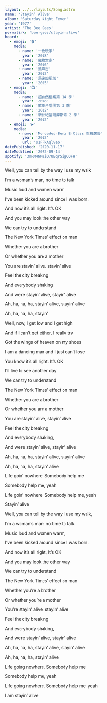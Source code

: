 ```yaml
---
layout: ../../layouts/Song.astro
name: 'Stayin’ Alive'
album: 'Saturday Night Fever'
year: '1977'
artist: 'The Bee Gees'
permalink: 'bee-gees/stayin-alive'
heard:
  - emoji: '🎬'
    media:
      - name: '一級玩家'
        year: '2018'
      - name: '寵物當家'
        year: '2016'
      - name: '熊麻吉'
        year: '2012'
      - name: '馬達加斯加'
        year: '2005'
  - emoji: '📺'
    media:
      - name: '超自然檔案第 14 季'
        year: '2018'
      - name: '歡樂合唱團第 3 季'
        year: '2012'
      - name: '新世紀福爾摩斯第 2 季'
        year: '2012'
  - emoji: '▶️'
    media:
      - name: 'Mercedes-Benz E-Class 電視廣告'
        year: '2012'
        url: 's1FFkAqlveo'
datePublished: '2020-11-17'
dateModified: '2022-09-14'
spotify: '3mRM4NM8iO7UBqrSigCQFH'
---
```


<LyricSection>

Well, you can tell by the way I use my walk

I&rsquo;m a woman&rsquo;s man, no time to talk

Music loud and women warm

I&rsquo;ve been kicked around since I was born.

</LyricSection>

<LyricSection>

And now it&rsquo;s all right. It&rsquo;s OK

And you may look the other way

We can try to understand

The New York Times&rsquo; effect on man

</LyricSection>

<LyricSection>

Whether you are a brother

Or whether you are a mother

You are stayin&rsquo; alive, stayin&rsquo; alive

Feel the city breaking

And everybody shaking

And we&rsquo;re stayin&rsquo; alive, stayin&rsquo; alive

Ah, ha, ha, ha, stayin&rsquo; alive, stayin&rsquo; alive

</LyricSection>

<LyricSection>

Ah, ha, ha, ha, stayin&rsquo;

</LyricSection>

<LyricSection>

Well, now, I get low and I get high

And if I can&rsquo;t get either, I really try

Got the wings of heaven on my shoes

I am a dancing man and I just can&rsquo;t lose

</LyricSection>

<LyricSection>

You know it&rsquo;s all right. It&rsquo;s OK

I&rsquo;ll live to see another day

We can try to understand

The New York Times&rsquo; effect on man

</LyricSection>

<LyricSection>

Whether you are a brother

Or whether you are a mother

You are stayin&rsquo; alive, stayin&rsquo; alive

Feel the city breaking

And everybody shaking,

And we&rsquo;re stayin&rsquo; alive, stayin&rsquo; alive

Ah, ha, ha, ha, stayin&rsquo; alive, stayin&rsquo; alive

Ah, ha, ha, ha, stayin&rsquo; alive

</LyricSection>

<LyricSection>

Life goin&rsquo; nowhere. Somebody help me

Somebody help me, yeah

Life goin&rsquo; nowhere. Somebody help me, yeah

Stayin&rsquo; alive

</LyricSection>

<LyricSection>

Well, you can tell by the way I use my walk,

I&rsquo;m a woman&rsquo;s man: no time to talk.

Music loud and women warm,

I&rsquo;ve been kicked around since I was born.

</LyricSection>

<LyricSection>

And now it&rsquo;s all right, It&rsquo;s OK

And you may look the other way

We can try to understand

The New York Times&rsquo; effect on man

</LyricSection>

<LyricSection>

Whether you&rsquo;re a brother

Or whether you&rsquo;re a mother

You&rsquo;re stayin&rsquo; alive, stayin&rsquo; alive

Feel the city breaking

And everybody shaking,

And we&rsquo;re stayin&rsquo; alive, stayin&rsquo; alive

Ah, ha, ha, ha, stayin&rsquo; alive, stayin&rsquo; alive

Ah, ha, ha, ha, stayin&rsquo; alive

</LyricSection>

<LyricSection>

Life going nowhere. Somebody help me

Somebody help me, yeah

Life going nowhere. Somebody help me, yeah

I am stayin&rsquo; alive

</LyricSection>
